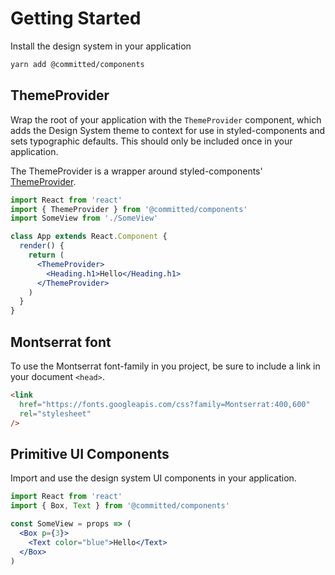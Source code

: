 
<Meta title="Design System|Getting started" />

# Getting Started

Install the design system in your application

```sh
yarn add @committed/components
```

## ThemeProvider

Wrap the root of your application with the `ThemeProvider` component,
which adds the Design System theme to context for use in styled-components
and sets typographic defaults.
This should only be included once in your application.

The ThemeProvider is a wrapper around styled-components' [ThemeProvider][sc-theme].

[sc-theme]: https://www.styled-components.com/docs/advanced#theming

```jsx
import React from 'react'
import { ThemeProvider } from '@committed/components'
import SomeView from './SomeView'

class App extends React.Component {
  render() {
    return (
      <ThemeProvider>
        <Heading.h1>Hello</Heading.h1>
      </ThemeProvider>
    )
  }
}
```

## Montserrat font

To use the Montserrat font-family in you project, be sure to include a link in your document `<head>`.

```html
<link
  href="https://fonts.googleapis.com/css?family=Montserrat:400,600"
  rel="stylesheet"
/>
```

## Primitive UI Components

Import and use the design system UI components in your application.

```jsx
import React from 'react'
import { Box, Text } from '@committed/components'

const SomeView = props => (
  <Box p={3}>
    <Text color="blue">Hello</Text>
  </Box>
)
```
